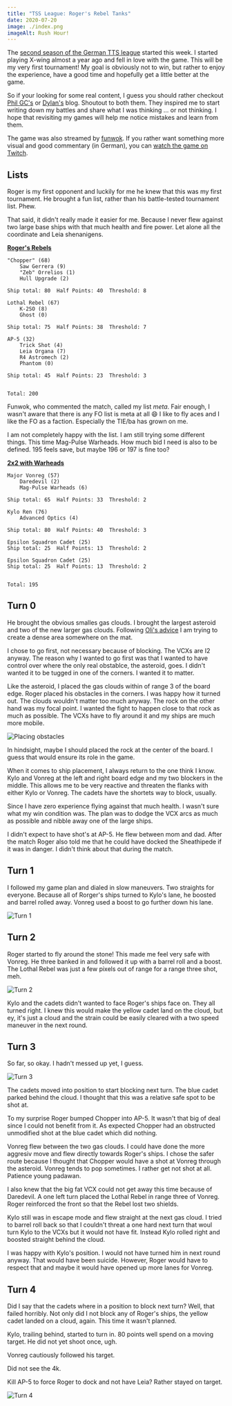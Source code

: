 ```yaml
---
title: "TSS League: Roger's Rebel Tanks"
date: 2020-07-20
image: ./index.png
imageAlt: Rush Hour!
---
```


The [second season of the German TTS league](https://www.tabletop.to/xwing-tabletop-simulator-liga-deutschland) started this week. I started playing X-wing almost a year ago and fell in love with the game. This will be my very first tournament! My goal is obviously not to win, but rather to enjoy the experience, have a good time and hopefully get a little better at the game.


So if your looking for some real content, I guess you should rather checkout [Phil GC's](https://suchanxwinghipster.wordpress.com/) or [Dylan's](http://dylan-jones.co.uk/) blog. Shoutout to both them. They inspired me to start writing down my battles and share what I was thinking ... or not thinking. I hope that revisiting my games will help me notice mistakes and learn from them.

The game was also streamed by [funwok](https://www.twitch.tv/funwok). If you rather want something more visual and good commentary (in German), you can [watch the game on Twitch](https://www.twitch.tv/videos/680608539).

## Lists

Roger is my first opponent and luckily for me he knew that this was my first tournament. He brought a fun list, rather than his battle-tested tournament list. Phew.

That said, it didn't really made it easier for me. Because I never flew against two large base ships with that much health and fire power. Let alone all the coordinate and Leia shenanigens.

**[Roger's Rebels](https://raithos.github.io/?f=Rebel%20Alliance&d=v8ZsZ200Z63XWWW58W65W164WWY64XWWW314WWWW148Y72X133W46WW5W167&sn=Unnamed%20Squadron&obs=)**

```
"Chopper" (68)    
    Saw Gerrera (9)    
    "Zeb" Orrelios (1)    
    Hull Upgrade (2)    
    
Ship total: 80  Half Points: 40  Threshold: 8    
    
Lothal Rebel (67)    
    K-2SO (8)    
    Ghost (0)    
    
Ship total: 75  Half Points: 38  Threshold: 7    
    
AP-5 (32)    
    Trick Shot (4)    
    Leia Organa (7)    
    R4 Astromech (2)    
    Phantom (0)    
    
Ship total: 45  Half Points: 23  Threshold: 3    
    
    
Total: 200
```

Funwok, who commented the match, called my list *meta*. Fair enough, I wasn't aware that there is any FO list is meta at all 😄 I like to fly aces and I like the FO as a faction. Especially the TIE/ba has grown on me.

I am not completely happy with the list. I am still trying some different things. This time Mag-Pulse Warheads. How much bid I need is also to be defined. 195 feels save, but maybe 196 or 197 is fine too?

**[2x2 with Warheads](https://raithos.github.io/?f=First%20Order&d=v8ZsZ200Z381X117WW311WY236XW186WWY269XWY269XW&sn=Unnamed%20Squadron&obs=coreasteroid5,gascloud4,gascloud5)**

```
Major Vonreg (57)    
    Daredevil (2)    
    Mag-Pulse Warheads (6)    
    
Ship total: 65  Half Points: 33  Threshold: 2    
    
Kylo Ren (76)    
    Advanced Optics (4)    
    
Ship total: 80  Half Points: 40  Threshold: 3    
    
Epsilon Squadron Cadet (25)    
Ship total: 25  Half Points: 13  Threshold: 2    
    
Epsilon Squadron Cadet (25)    
Ship total: 25  Half Points: 13  Threshold: 2    
    
    
Total: 195    
````

## Turn 0

He brought the obvious smalles gas clouds. I brought the largest asteroid and two of the new larger gas clouds. Following [Oli's advice](https://www.youtube.com/watch?v=FCfxSF4itv8) I am trying to create a dense area somewhere on the mat.

I chose to go first, not necessary because of blocking. The VCXs are I2 anyway. The reason why I wanted to go first was that I wanted to have control over where the only real obstablce, the asteroid, goes. I didn't wanted it to be tugged in one of the corners. I wanted it to matter.

Like the asteroid, I placed the gas clouds within of range 3 of the board edge. Roger placed his obstacles in the corners. I was happy how it turned out. The clouds wouldn't matter too much anyway. The rock on the other hand was my focal point. I wanted the fight to happen close to that rock as much as possible. The VCXs have to fly around it and my ships are much more mobile.

![Placing obstacles](./0.png)

In hindsight, maybe I should placed the rock at the center of the board. I guess that would ensure its role in the game.

When it comes to ship placement, I always return to the one think I know. Kylo and Vonreg at the left and right board edge and my two blockers in the middle. This allows me to be very reactive and threaten the flanks with either Kylo or Vonreg. The cadets have the shortets way to block, usually.

Since I have zero experience flying against that much health. I wasn't sure what my win condition was. The plan was to dodge the VCX arcs as much as possible and nibble away one of the large ships.

I didn't expect to have shot's at AP-5. He flew between mom and dad. After the match Roger also told me that he could have docked the Sheathipede if it was in danger. I didn't think about that during the match.

## Turn 1

I followed my game plan and dialed in slow maneuvers. Two straights for everyone. Because all of Rorger's ships turned to Kylo's lane, he boosted and barrel rolled away. Vonreg used a boost to go further down his lane.

![Turn 1](./1.png)

## Turn 2

Roger started to fly around the stone! This made me feel very safe with Vonreg. He three banked in and followed it up with a barrel roll and a boost. The Lothal Rebel was just a few pixels out of range for a range three shot, meh.

![Turn 2](./2.png)

Kylo and the cadets didn't wanted to face Roger's ships face on. They all turned right. I knew this would make the yellow cadet land on the cloud, but ey, it's just a cloud and the strain could be easily cleared with a two speed maneuver in the next round.

## Turn 3

So far, so okay. I hadn't messed up yet, I guess.

![Turn 3](./3.png)

The cadets moved into position to start blocking next turn. The blue cadet parked behind the cloud. I thought that this was a relative safe spot to be shot at.

To my surprise Roger bumped Chopper into AP-5. It wasn't that big of deal since I could not benefit from it. As expected Chopper had an obstructed unmodified shot at the blue cadet which did nothing.

Vonreg flew between the two gas clouds. I could have done the more aggresiv move and flew directly towards Roger's ships. I chose the safer route because I thought that Chopper would have a shot at Vonreg through the asteroid. Vonreg tends to pop sometimes. I rather get not shot at all. Patience young padawan.

I also knew that the big fat VCX could not get away this time because of Daredevil. A one left turn placed the Lothal Rebel in range three of Vonreg. Roger reinforced the front so that the Rebel lost two shields.

Kylo still was in escape mode and flew straight at the next gas cloud. I tried to barrel roll back so that I couldn't threat a one hard next turn that woul turn Kylo to the VCXs but it would not have fit. Instead Kylo rolled right and boosted straight behind the cloud.

I was happy with Kylo's position. I would not have turned him in next round anyway. That would have been suicide. However, Roger would have to respect that and maybe it would have opened up more lanes for Vonreg.

## Turn 4

Did I say that the cadets where in a position to block next turn? Well, that failed horribly. Not only did I not block any of Roger's ships, the yellow cadet landed on a cloud, again. This time it wasn't planned.



Kylo, trailing behind, started to turn in. 80 points well spend on a moving target. He did not yet shoot once, ugh.

Vonreg cautiously followed his target. 

Did not see the 4k.

Kill AP-5 to force Roger to dock and not have Leia? Rather stayed on target.

![Turn 4](./4.png)